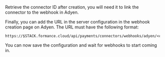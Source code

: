 Retrieve the connector ID after creation, you will need it to link the connector
to the webhook in Adyen.

Finally, you can add the URL in the server configuration in the webhook creation
page on Adyen. The URL must have the following format:

```
https://$STACK.formance.cloud/api/payments/connectors/webhooks/adyen/<connectorID>/
```

You can now save the configuration and wait for webhooks to start coming in.
